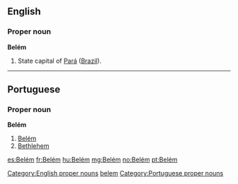 ==English==
{{wikipedia}}

===Proper noun===
'''Belém'''

# State capital of [[Pará]] ([[Brazil]]).

[[Category:English proper nouns]]
[[Category:English terms spelled with É|belem]]

----

==Portuguese==

===Proper noun===
'''Belém'''

# [[Belém]]
# [[Bethlehem]]

[[Category:Portuguese proper nouns]]

[[es:Belém]]
[[fr:Belém]]
[[hu:Belém]]
[[mg:Belém]]
[[no:Belém]]
[[pt:Belém]]